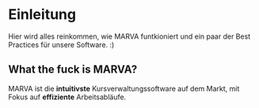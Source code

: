 # Einleitung

Hier wird alles reinkommen, wie MARVA funtkioniert und ein paar der Best Practices für unsere Software. :)

## What the fuck is MARVA?

MARVA ist die **intuitivste** Kursverwaltungssoftware auf dem Markt, mit Fokus auf **effiziente** Arbeitsabläufe.
